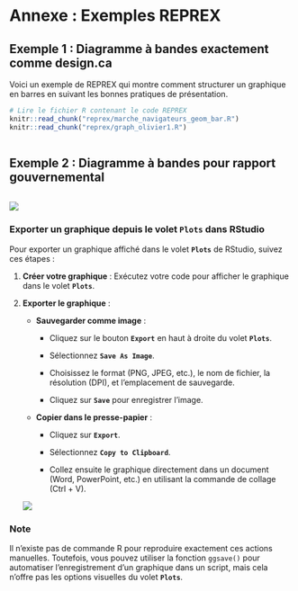 # Annexe : Exemples REPREX

## Exemple 1 : Diagramme à bandes exactement comme design.ca

Voici un exemple de REPREX qui montre comment structurer un graphique en barres en suivant les bonnes pratiques de présentation.

```r
# Lire le fichier R contenant le code REPREX
knitr::read_chunk("reprex/marche_navigateurs_geom_bar.R")
knitr::read_chunk("reprex/graph_olivier1.R")

```

```r
```

## Exemple 2 : Diagramme à bandes pour rapport gouvernemental

```r
```

![](images/exemple2_graph_olivier1.png)

### Exporter un graphique depuis le volet `Plots` dans RStudio

Pour exporter un graphique affiché dans le volet **`Plots`** de RStudio, suivez ces étapes :

1.  **Créer votre graphique** : Exécutez votre code pour afficher le graphique dans le volet **`Plots`**.

2.  **Exporter le graphique** :

    -   **Sauvegarder comme image** :

        -   Cliquez sur le bouton **`Export`** en haut à droite du volet **`Plots`**.

        -   Sélectionnez **`Save As Image`**.

        -   Choisissez le format (PNG, JPEG, etc.), le nom de fichier, la résolution (DPI), et l'emplacement de sauvegarde.

        -   Cliquez sur **`Save`** pour enregistrer l'image.

    -   **Copier dans le presse-papier** :

        -   Cliquez sur **`Export`**.

        -   Sélectionnez **`Copy to Clipboard`**.

        -   Collez ensuite le graphique directement dans un document (Word, PowerPoint, etc.) en utilisant la commande de collage (Ctrl + V).

    ![](images/export_from_pane_plots.PNG)

### Note

Il n'existe pas de commande R pour reproduire exactement ces actions manuelles. Toutefois, vous pouvez utiliser la fonction `ggsave()` pour automatiser l'enregistrement d'un graphique dans un script, mais cela n'offre pas les options visuelles du volet **`Plots`**.
